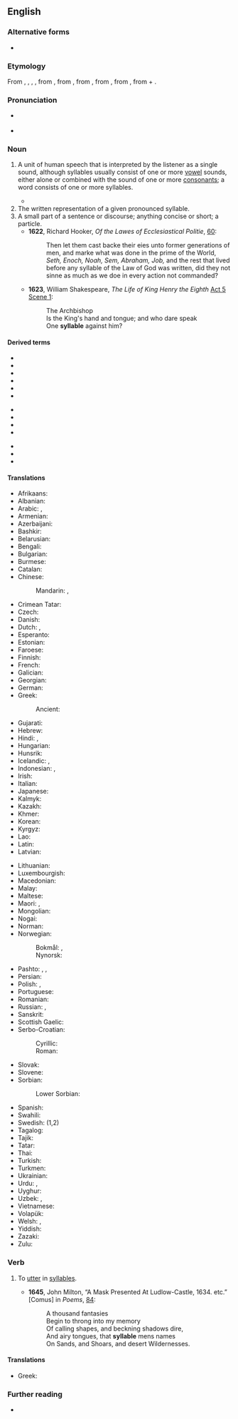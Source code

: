 ==English==

===Alternative forms===
* {{l|en|syllabe}}

===Etymology===
From {{inh|en|enm|syllable}}, {{m|enm|sillable}}, {{m|enm|syllabylle}}, {{m|enm|sylabul}}, from {{der|en|xno|sillable}}, from {{der|en|fro|sillebe}}, from {{der|en|la|syllaba}}, from {{der|en|grc|συλλαβή|}}, from {{m|grc|συλλαμβάνω||I gather together}}, from {{m|grc|συν-||together}} + {{m|grc|λαμβάνω||I take}}.

===Pronunciation===
* {{a|RP|US}} {{IPA|en|/ˈsɪləbəl/|[ˈsɪləbɫ]}}
* {{audio|en|en-uk-syllable.ogg|Audio (UK)}}

===Noun===
{{en-noun}}

# {{lb|en|linguistics}} A unit of human speech that is interpreted by the listener as a single sound, although syllables usually consist of one or more [[vowel]] sounds, either alone or combined with the sound of one or more [[consonant]]s; a word consists of one or more syllables.
#: {{meronyms|en|onset|nucleus|coda|rime}}
#* {{quote-book|en|author=Don DeLillo|authorlink=Don DeLillo|title=[[w:Underworld (DeLillo novel)|Underworld: A Novel]]|location=New York, N.Y.|publisher=[[w:Charles Scribner's Sons|Scribner Classics]]|year=2007|page=543|isbn=978-1-4165-9585-4|passage=I wanted to look up velleity and quotidian and memorize the fuckers for all time, spell them, learn them, pronounce them '''syllable''' by '''syllable'''—vocalize, phonate, utter the sounds, say the words for all they're worth.}}
# The written representation of a given pronounced syllable.
# A small part of a sentence or discourse; anything concise or short; a particle.
#* '''1622''', Richard Hooker, ''Of the Lawes of Ecclesiastical Politie'', [https://archive.org/details/gri_ofthelawesof00hook/page/n119 60]:
#*: Then let them cast backe their eies unto former generations of men, and marke what was done in the prime of the World, ''Seth, Enoch, Noah, Sem, Abraham, Job,'' and the rest that lived before any syllable of the Law of God was written, did they not sinne as much as we doe in every action not commanded?
#* '''1623''', William Shakespeare, ''The Life of King Henry the Eighth'' [https://en.wikisource.org/wiki/The_Life_of_King_Henry_the_Eighth_(unsourced)#ACT_FIFTH Act 5 Scene 1]:
#*: {{0|Is the King's hand and tongue; and }}The Archbishop<br/>Is the King's hand and tongue; and who dare speak<br/>One '''syllable''' against him?

====Derived terms====
{{rel-top3|Terms derived from ''syllable''}}
* {{l|en|closed syllable}}
* {{l|en|monosyllable}}
* {{l|en|open syllable}}
* {{l|en|polysyllable}}
* {{l|en|quadrisyllable}}
* {{l|en|quinquesyllable}}
{{rel-mid3}}
* {{l|en|syllabary}}
* {{l|en|syllabatim}}
* {{l|en|syllabic}}
* {{l|en|syllabification}}
{{rel-mid3}}
* {{l|en|syllabify}}
* {{l|en|trisyllable}}
* {{l|en|words of one syllable}}
{{rel-bottom}}

====Translations====
{{trans-top|unit of speech}}
* Afrikaans: {{t+|af|lettergreep}}
* Albanian: {{t+|sq|rrokje|f}}
* Arabic: {{t|ar|مَقْطَع لَفْظِيّ|m}}, {{t|ar|مَقْطَع|m}}
* Armenian: {{t+|hy|վանկ}}
* Azerbaijani: {{t+|az|heca}}
* Bashkir: {{t|ba|ижек|sc=Cyrl}}
* Belarusian: {{t|be|склад|m|sc=Cyrl}}
* Bengali: {{t+|bn|অক্ষর|sc=Beng}}
* Bulgarian: {{t|bg|сри́чка|f|sc=Cyrl}}
* Burmese: {{t+|my|ဝဏ္ဏ|sc=Mymr}}
* Catalan: {{t+|ca|síl·laba|f}}
* Chinese:
*: Mandarin: {{t+|cmn|音節|sc=Hani}}, {{t+|cmn|音节|tr=yīnjié|sc=Hani}}
* Crimean Tatar: {{t|crh|eca}}
* Czech: {{t+|cs|slabika|f}}
* Danish: {{t|da|stavelse}}
* Dutch: {{t+|nl|lettergreep|f}}, {{t+|nl|syllabe|f}}
* Esperanto: {{t|eo|silabo}}
* Estonian: {{t|et|silp}}
* Faroese: {{t|fo|stavilsi|n}}
* Finnish: {{t+|fi|tavu}}
* French: {{t+|fr|syllabe|f}}
* Galician: {{t+|gl|sílaba|f}}
* Georgian: {{t|ka|მარცვალი}}
* German: {{t+|de|Silbe|f}}
* Greek: {{t+|el|συλλαβή|f}}
*: Ancient: {{t|grc|συλλαβή|f}}
* Gujarati: {{t|gu|અક્ષર}}
* Hebrew: {{t+|he|הֲבָרָה|f|tr=havará}}
* Hindi: {{t|hi|शब्दांश|m|sc=Deva}}, {{t+|hi|अक्षर|m|sc=Deva}}
* Hungarian: {{t+|hu|szótag|lit=word element}}
* Hunsrik: {{t|hrx|Silleb|f}}
* Icelandic: {{t+|is|atkvæði|n}}, {{t|is|samstafa|f}}
* Indonesian: {{t+|id|suku kata}}, {{t+|id|silabel}}
* Irish: {{t|ga|siolla|m}}
* Italian: {{t+|it|sillaba|f}}
* Japanese: {{t|ja|音節|tr=おんせつ, onsetsu}}
* Kalmyk: {{t|xal|ниилвр|sc=Cyrl}}
* Kazakh: {{t|kk|буын|sc=Cyrl}}
* Khmer: {{t+|km|ព្យាង្គ}}
* Korean: {{t+|ko|음절}}
* Kyrgyz: {{t+|ky|муун|sc=Cyrl}}
* Lao: {{t|lo|ພະຍາງ}}
* Latin: {{t|la|syllaba|f}}
* Latvian: {{t|lv|zilbe|f}}
{{trans-mid}}
* Lithuanian: {{t+|lt|skiemuo|m}}
* Luxembourgish: {{t|lb|Silb|f}}
* Macedonian: {{t|mk|слог|m|sc=Cyrl}}
* Malay: {{t|ms|suku kata|lit=a quarter of a word}}
* Maltese: {{t|mt|sillaba|f}}
* Maori: {{t|mi|kūoro}}, {{t|mi|haupū}}
* Mongolian: {{t+|mn|үе}}
* Nogai: {{t|nog|бувын}}
* Norman: {{t|nrf|syllabe|f}}
* Norwegian:
*: Bokmål: {{t+|nb|stavelse|m}}, {{t+|nb|staving|m|f}}
*: Nynorsk: {{t|nn|staving|f}}
* Pashto: {{t|ps|سيلاب|m|tr=silãb}}, {{t|ps|سیلاب|m|tr=syláb}}, {{t|ps|هجا|f|tr=heǰã}}
* Persian: {{t+|fa|هجا|tr=hejâ|sc=fa-Arab}}
* Polish: {{t+|pl|sylaba|f}}, {{t+|pl|zgłoska|f}}
* Portuguese: {{t+|pt|sílaba|f}}
* Romanian: {{t+|ro|silabă|f}}
* Russian: {{t+|ru|слог|m}}, {{t+|ru|склад|m|sc=Cyrl}} {{qualifier|dated}}
* Sanskrit: {{t+|sa|अक्षर|n}}
* Scottish Gaelic: {{t|gd|lide|f}}
* Serbo-Croatian:
*: Cyrillic: {{t|sh|слог|m|sc=Cyrl}}
*: Roman: {{t+|sh|slog|m}}
* Slovak: {{t|sk|slabika|f}}
* Slovene: {{t+|sl|zlog|m}}
* Sorbian:
*: Lower Sorbian: {{t|dsb|złožka|f}}
* Spanish: {{t+|es|sílaba|f}}
* Swahili: {{t+|sw|silabi}}
* Swedish: {{t+|sv|stavelse|c}} (1,2)
* Tagalog: {{t+|tl|pantig}}
* Tajik: {{t|tg|ҳиҷо}}
* Tatar: {{t+|tt|иҗек}}
* Thai: {{t+|th|พยางค์}}
* Turkish: {{t+|tr|hece}}
* Turkmen: {{t+|tk|bogun}}
* Ukrainian: {{t+|uk|склад|m|sc=Cyrl}}
* Urdu: {{t|ur|شبدانش|m|tr=śabdānś|sc=ur-Arab}}, {{t|ur|اکشر|m|tr=akśar|sc=ur-Arab}}
* Uyghur: {{t|ug|بوغۇم}}
* Uzbek: {{t+|uz|boʻgʻin}}, {{t+|uz|hijo}}
* Vietnamese: {{t|vi|âm tiết}}
* Volapük: {{t+|vo|silab}}
* Welsh: {{t|cy|sill|f}}, {{t+|cy|sillaf|f}}
* Yiddish: {{t|yi|טראַף|m}}
* Zazaki: {{t|zza|hece|c}}
* Zulu: {{t|zu|uhlamvu|c11|c10}}
{{trans-bottom}}

===Verb===
{{en-verb|syllabl}}

# {{lb|en|transitive|poetic}} To [[utter]] in [[syllable]]s.
#* '''1645''', John Milton, “A Mask Presented At Ludlow-Castle, 1634. etc.” [Comus] in ''Poems'', [https://archive.org/details/PoemsOfMr.JohnMilton1645/page/n48 84]:
#*: {{0|Begin to throng }}A thousand fantasies<br/>Begin to throng into my memory<br/>Of calling shapes, and beckning shadows dire,<br/>And airy tongues, that '''syllable''' mens names<br/>On Sands, and Shoars, and desert Wildernesses.

====Translations====
{{trans-top|to utter in syllables}}
* Greek: {{t+|el|συλλαβίζω}}
{{trans-mid}}
{{trans-bottom}}

===Further reading===
* {{pedia}}